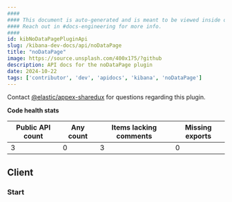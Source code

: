 ```yaml
---
####
#### This document is auto-generated and is meant to be viewed inside our experimental, new docs system.
#### Reach out in #docs-engineering for more info.
####
id: kibNoDataPagePluginApi
slug: /kibana-dev-docs/api/noDataPage
title: "noDataPage"
image: https://source.unsplash.com/400x175/?github
description: API docs for the noDataPage plugin
date: 2024-10-22
tags: ['contributor', 'dev', 'apidocs', 'kibana', 'noDataPage']
---
```




Contact [@elastic/appex-sharedux](https://github.com/orgs/elastic/teams/appex-sharedux) for questions regarding this plugin.

**Code health stats**

| Public API count  | Any count | Items lacking comments | Missing exports |
|-------------------|-----------|------------------------|-----------------|
| 3 | 0 | 3 | 0 |

## Client

### Start
<DocDefinitionList data={[noDataPageObj.client.start]}/>

